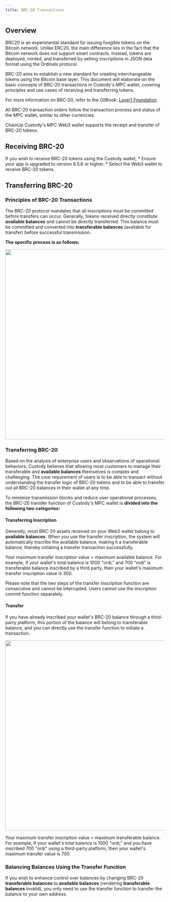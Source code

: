```yaml
---
title: BRC-20 Transactions
---
```

## Overview

BRC20 is an experimental standard for issuing fungible tokens on the Bitcoin network. Unlike ERC20, the main difference lies in the fact that the Bitcoin network does not support smart contracts. Instead, tokens are deployed, minted, and transferred by setting inscriptions in JSON data format using the Ordinals protocol.

BRC-20 aims to establish a new standard for creating interchangeable tokens using the Bitcoin base layer. This document will elaborate on the basic concepts of BRC-20 transactions in Custody's MPC wallet, covering principles and use cases of receiving and transferring tokens.

For more information on BRC-20, refer to the GitBook: [Layer1 Foundation](https://layer1.gitbook.io/layer1-foundation/foundation/purpose)

All BRC-20 transaction orders follow the transaction process and status of the MPC wallet, similar to other currencies.

ChainUp Custody's MPC Web3 wallet supports the receipt and transfer of BRC-20 tokens.

## Receiving BRC-20

<Note>
If you wish to receive BRC-20 tokens using the Custody wallet,
* Ensure your app is upgraded to version 6.5.6 or higher.
* Select the Web3 wallet to receive BRC-20 tokens.
</Note>

## Transferring BRC-20

### Principles of BRC-20 Transactions

The BRC-20 protocol mandates that all inscriptions must be committed before transfers can occur. Generally, tokens received directly constitute **available balances** and cannot be directly transferred. This balance must be committed and converted into **transferable balances** (available for transfer) before successful transmission.

**The specific process is as follows:**
<div className="w-full flex items-center justify-center">
    <img src="/images/help-center/BRC1EN.png" width="600"/>
</div>

### Transferring BRC-20

Based on the analysis of enterprise users and observations of operational behaviors, Custody believes that allowing most customers to manage their transferable and **available balances** themselves is complex and challenging. The core requirement of users is to be able to transact without understanding the transfer logic of BRC-20 tokens and to be able to transfer out all BRC-20 balances in their wallet at any time.

To minimize transmission blocks and reduce user operational processes, the BRC-20 transfer function of Custody's MPC wallet is **divided into the following two categories:**

#### Transferring Inscription

Generally, most BRC-20 assets received on your Web3 wallet belong to **available balances**. When you use the transfer inscription, the system will automatically inscribe the available balance, making it a transferable balance, thereby initiating a transfer transaction successfully.

Your maximum transfer inscription value = maximum available balance. For example, if your wallet's total balance is 1000 "ordi," and 700 "ordi" is transferable balance inscribed by a third party, then your wallet's maximum transfer inscription value is 300.

<note>
Please note that the two steps of the transfer inscription function are consecutive and cannot be interrupted. Users cannot use the inscription commit function separately.
</note>

#### Transfer

If you have already inscribed your wallet's BRC-20 balance through a third-party platform, this portion of the balance will belong to transferable balance, and you can directly use the transfer function to initiate a transaction.

<div className="w-full flex items-center justify-center">
    <img src="/images/help-center/BRC2EN.png" width="600"/>
</div>

Your maximum transfer inscription value = maximum transferable balance. For example, if your wallet's total balance is 1000 "ordi," and you have inscribed 700 "ordi" using a third-party platform, then your wallet's maximum transfer value is 700.

### Balancing Balances Using the Transfer Function

If you wish to enhance control over balances by changing BRC-20 **transferable balances** to **available balances** (rendering **transferable balances** invalid), you only need to use the transfer function to transfer the balance to your own address.
